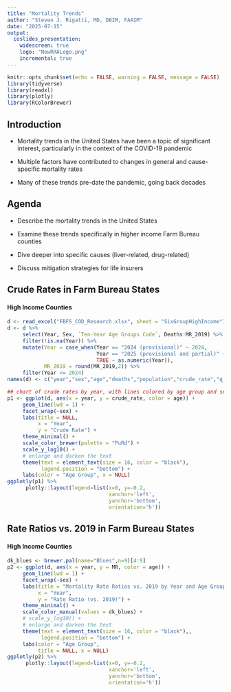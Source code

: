 ```yaml
---
title: "Mortality Trends"
author: "Steven J. Rigatti, MD, DBIM, FAAIM"
date: "2025-07-15"
output:
  ioslides_presentation:
    widescreen: true
    logo: "NewRRALogo.png"
    incremental: true
---
```


```r
knitr::opts_chunk$set(echo = FALSE, warning = FALSE, message = FALSE)
library(tidyverse)
library(readxl)
library(plotly)
library(RColorBrewer)

```

## Introduction
  
 - Mortality trends in the United States have been a topic of significant interest, particularly in the context of the COVID-19 pandemic
 
 - Multiple factors have contributed to changes in general and cause-specific mortality rates
 
 - Many of these trends pre-date the pandemic, going back decades



## Agenda

- Describe the mortality trends in the United States

- Examine these trends specifically in higher income Farm Bureau counties

- Dive deeper into specific causes (liver-related, drug-related)

- Discuss mitigation strategies for life insurers

## {data-background=images/JAMAmissingAmericans.png data-background-size=cover}

## Crude Rates in Farm Bureau States
#### High Income Counties

```r
d <- read_excel("FBFS_COD_Research.xlsx", sheet = "SixGroupHighIncome")
d <- d %>% 
     select(Year, Sex, `Ten-Year Age Groups Code`, Deaths:MR_2019) %>% 
     filter(!is.na(Year)) %>% 
     mutate(Year = case_when(Year == "2024 (provisional)" ~ 2024,
                             Year == "2025 (provisional and partial)" ~ 2025,
                             TRUE ~ as.numeric(Year)),
            MR_2019 = round(MR_2019,2)) %>% 
     filter(Year <= 2024)
names(d) <- c("year","sex","age","deaths","population","crude_rate","q_2019", "MR")

## chart of crude rates by year, with lines colored by age group and sex in panels
p1 <- ggplot(d, aes(x = year, y = crude_rate, color = age)) +
     geom_line(lwd = 1) +
     facet_wrap(~sex) +
     labs(title = NULL,
          x = "Year",
          y = "Crude Rate") +
     theme_minimal() +
     scale_color_brewer(palette = "PuRd") +
     scale_y_log10() +
     # enlarge and darken the text
     theme(text = element_text(size = 16, color = "black"),
           legend.position = "bottom") +
     labs(color = "Age Group", x = NULL)
ggplotly(p1) %>%
      plotly::layout(legend=list(x=0, y=-0.2,
                                 xanchor='left',
                                 yanchor='bottom',
                                 orientation='h'))
```

## Rate Ratios vs. 2019 in Farm Bureau States
#### High Income Counties

```r
dk_blues <- brewer.pal(name="Blues",n=9)[4:9]
p2 <- ggplot(d, aes(x = year, y = MR, color = age)) +
     geom_line(lwd = 1) +
     facet_wrap(~sex) +
     labs(title = "Mortality Rate Ratios vs. 2019 by Year and Age Group",
          x = "Year",
          y = "Rate Ratio (vs. 2019)") +
     theme_minimal() +
     scale_color_manual(values = dk_blues) +
     # scale_y_log10() +
     # enlarge and darken the text
     theme(text = element_text(size = 16, color = "black"),,
           legend.position = "bottom") +
     labs(color = "Age Group", 
          title = NULL, x = NULL)
ggplotly(p2) %>%
      plotly::layout(legend=list(x=0, y=-0.2,
                                 xanchor='left',
                                 yanchor='bottom',
                                 orientation='h'))
```

